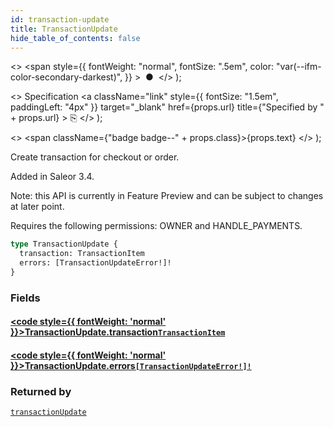```yaml
---
id: transaction-update
title: TransactionUpdate
hide_table_of_contents: false
---
```


  <>
    <span
      style={{
        fontWeight: "normal",
        fontSize: ".5em",
        color: "var(--ifm-color-secondary-darkest)",
      }}
    >
      &nbsp;●&nbsp;
    </span>
  </>
);

  <>
    Specification
    <a
      className="link"
      style={{ fontSize: "1.5em", paddingLeft: "4px" }}
      target="\_blank"
      href={props.url}
      title={"Specified by " + props.url}
    >
      ⎘
    </a>
  </>
);

  <>
    <span className={"badge badge--" + props.class}>{props.text}</span>
  </>
);

Create transaction for checkout or order.

Added in Saleor 3.4.

Note: this API is currently in Feature Preview and can be subject to changes at later point.

Requires the following permissions: OWNER and HANDLE_PAYMENTS.

```graphql
type TransactionUpdate {
  transaction: TransactionItem
  errors: [TransactionUpdateError!]!
}
```

### Fields

#### [<code style={{ fontWeight: 'normal' }}>TransactionUpdate.<b>transaction</b></code>](#)<Bullet />[`TransactionItem`](../../../api-reference/payments/objects/transaction-item) <Badge class="secondary" text="object"/> <Badge class="secondary" text="payments"/>

>

#### [<code style={{ fontWeight: 'normal' }}>TransactionUpdate.<b>errors</b></code>](#)<Bullet />[`[TransactionUpdateError!]!`](../../../api-reference/payments/objects/transaction-update-error) <Badge class="secondary" text="non-null"/> <Badge class="secondary" text="object"/> <Badge class="secondary" text="payments"/>

>

### Returned by

[`transactionUpdate`](../../../api-reference/payments/mutations/transaction-update) <Badge class="secondary" text="mutation"/>

